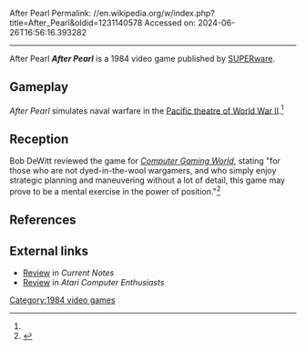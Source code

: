 After Pearl
Permalink: //en.wikipedia.org/w/index.php?title=After_Pearl&oldid=1231140578
Accessed on: 2024-06-26T16:56:16.393282



------
After Pearl
{{Short description|1984 video game}}
{{Multiple issues|
{{More citations needed|date=September 2023}}
{{More footnotes needed|date=September 2023}}
}}
{{Infobox video game
| collapsible = 
| state = 
| italic title = After Pearl
| title = After Pearl
| image = AfterPearl title.png
| alt = 
| caption = Title sceen
| developer = 
| publisher = SUPERware
| series = 
| engine = 
| platforms = [[Atari, Inc|Atari]]
| released = 1984
| genre = Warfare
| modes = 
| arcade system = 
}}
{{italic title}}
'''''After Pearl''''' is a 1984 video game published by [[SUPERware]].

==Gameplay==
''After Pearl'' simulates naval warfare in the [[Pacific Theatre of World War II|Pacific theatre of World War II]].<ref name="CGW19" />

==Reception==
Bob DeWitt reviewed the game for ''[[Computer Gaming World]]'', stating "for those who are not dyed-in-the-wool wargamers, and who simply enjoy strategic planning and maneuvering without a lot of detail, this game may prove to be a mental exercise in the power of position."<ref name="CGW19">{{cite magazine |last=DeWitt |first=Bob |title=Micro-Reviews |magazine=Computer Gaming World |date=December 1984 |volume=1 |issue=19 |pages=36–37}}</ref>

==References==
{{reflist}}

==External links==
*[https://archive.org/details/CurrentNotesVol5No1/page/n15/mode/2up Review] in ''Current Notes''
*[https://archive.org/details/ACE_1984_06/page/n3/mode/2up Review] in ''Atari Computer Enthusiasts''
{{Strategy-videogame-stub}}

[[Category:1984 video games]]